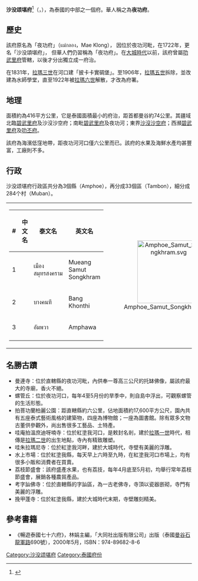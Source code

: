 {{Infobox settlement
| name                    = 沙没颂堪府
| native_name             = สมุทรสงคราม
| native_name_lang        = th
| settlement_type         = [[泰国行政区划|府]]
| image_skyline           = 
| image_alt               = 
| image_caption           = 
| nickname                = Mae Klong
| motto                   = 
| image_flag              = 
| image_seal              = Seal Samut Songkhram.png
| image_map               = Thailand Samut Songkhram locator map.svg
| mapsize                 = frameless
| map_alt                 = 
| map_caption             = 沙没颂堪府在泰國的位置
| coordinates             = 
| coordinates_footnotes   = 
| subdivision_type        = 國家
| subdivision_name        = {{flag|Thailand}}
| seat_type               = 首府
| seat                    = [[沙没颂堪|沙没颂堪]]
| leader_party            = 
| leader_title            = 府尹
| leader_name             = 乍叻·汶那沙<br>(since 2019年10月起)<ref>{{cite journal |date=28 September 2019 |title=ประกาศสำนักนายกรัฐมนตรี เรื่อง แต่งตั้งข้าราชการพลเรือนสามัญ |trans-title=Announcement of the Prime Minister's Office regarding the appointment of civil servants |url=http://www.ratchakitcha.soc.go.th/DATA/PDF/2562/E/242/T_0006.PDF |access-date=24 November 2019 |journal=Royal Thai Government Gazette |volume=136 |issue=Special 242 Ngor |at=26 |archive-date=2019-11-01 |archive-url=https://web.archive.org/web/20191101081255/http://www.ratchakitcha.soc.go.th/DATA/PDF/2562/E/242/T_0006.PDF |dead-url=no }}</ref>
| area_footnotes          = 
| area_total_km2          = 416.7
| area_rank               = 76
| elevation_footnotes     = 
| elevation_m             = 
| population_footnotes    = 
| population_total        = 193,791
| population_as_of        = 2018
| population_rank         = 75
| population_density_km2  = auto
| population_density_rank = 5
| population_demonym      = 
| population_note         = 
| timezone1               = 
| utc_offset1             = +7
| iso_code                = [[ISO_3166-2:TH|TH-75]]
| website                 = 
| footnotes               = 
}}
'''沙没颂堪府'''<ref name="zhou">{{cite book|title=[[世界地名翻译大辞典|世界地名翻译大辞典]]|author=周定国|publisher=中国对外翻译出版公司|year=2008|isbn=978-7-5001-0753-8|page=1234}}</ref>（{{thai|t=จังหวัดสมุทรสงคราม|r=Changwat Samut Songkhram}}，{{IPA-th|t͡ɕāŋ.wàt sā.mùt sǒŋ.kʰrāːm}}），為泰國的中部之一個府。華人稱之為'''夜功府'''。

==歷史==
該府原名為「夜功府」（แม่กลอง，Mae Klong）， 因位於夜功河毗，在1722年，更名「沙没頌堪府」， 但華人們仍習稱為「夜功府」。在[[大城時代|大城時代]]以前，該府曾屬[[叻武里府|叻武里府]]管轄，以後才分出獨立成一府治。

在1831年，[[拉瑪三世|拉瑪三世]]在河口建「披卡卡實碉堡」。至1906年，[[拉瑪五世|拉瑪五世]]拆除，並改建為水師學堂，直至1922年被[[拉瑪六世|拉瑪六世]]解散，才改為府署。

==地理==
面積約為416平方公里，它是泰國面積最小的府治，距首都曼谷約74公里。其疆域北臨[[碧武里府|碧武里府]]及沙沒沙空府；南毗[[碧武里府|碧武里府]]及夜功河；東界[[沙沒沙空府|沙沒沙空府]]；西瀕[[碧武里府|碧武里府]]及[[叻丕府|叻丕府]]。

該府為海濱低窪地帶，距夜功河河口僅六公里而已。該府的水果及海鮮水產均甚豐富，工廠則不多。
==行政==

沙没颂堪府行政區共分為3個縣（Amphoe），再分成33個區（Tambon），細分成284个村（Muban）。

{| style="background:none;" cellspacing="2"
|
{| class="sortable wikitable" style="text-align:left; font-size:100%;"
|- style="font-size:100%; text-align:right;"
! #
! 中文名
! 泰文名
! 英文名
|-
|1
|{{link-en|沙没颂堪府治县|Amphoe Mueang Samut Songkhram|沙没颂堪府治县 {{small|(夜功府治县)}}}}
|เมืองสมุทรสงคราม
|Mueang Samut Songkhram
|-
|2
|{{link-en|邦坤梯县|Amphoe Bang Khonthi}}
|บางคนที
|Bang Khonthi
|-
|3
|{{link-en|安帕瓦县|Amphoe Amphawa}}
|อัมพวา
|Amphawa
|-
|}
!<center>[[File:Amphoe_Samut_Songkhram.svg|170px]]

|}

==名勝古蹟==
* 曼連寺：位於直轄縣的夜功河毗，內供奉一尊高三公尺的托缽佛像，屬該府最大的寺廟，香火不絕。
* 螺管丘：位於夜功河口，每年4至5月份的旱季中，則自島中浮出，可觀察螺管的生活形態。
* 拍菩功蘭柏麗公園：距直轄縣約六公里，佔地面積約17,600平方公尺，園內共有五座泰式藝術風格的建築物，四座為博物館；一座為圖書館。除有眾多文物古董供參觀外，尚出售很多工藝品、土特產。
* 哇庵拍溫庶迪呀喃寺：位於紅塗我河口，是敕封名剎，建於[[拉瑪一世|拉瑪一世]]時代，相傳是[[拉瑪二世|拉瑪二世]]的出生地點，寺內有精致雕塑。
* 哇朱拉瑪尼寺：位於紅塗我河畔，建於大城時代，寺壁有美麗的浮雕。
* 水上市場：位於紅塗我縣，每天早上六時至九時，在紅塗我河口市場上，均有很多小販和消費者在買賣。
* 荔枝節盛會：該府盛產水果，也有荔技，每年4月底至5月初，均舉行常年荔枝節盛會，展銷各種農貿產品。
* 考字訕佛寺：位於直轄縣的字訕區，為一古老佛寺，寺頂以瓷器嵌砌，寺門有美麗的浮雕。
* 挽甲蓬寺：位於紅塗我縣，建於大城時代末期，寺壁雕刻精美。

==參考書籍==
{{reflist}}
* 《暢遊泰國七十六府》，林娟主編，「大同社出版有限公司」出版（泰國[[曼谷|曼谷]][[石龍軍路|石龍軍路]]690號），2000年5月，ISBN：974-89682-8-6

{{Thailand}}
{{沙没颂堪府}}
{{coord|13|24|46|N|100|0|6|E|type:adm1st_region:TH|display=title}}
[[Category:沙没颂堪府|Category:沙没颂堪府]]
[[Category:泰國府份|Category:泰國府份]]